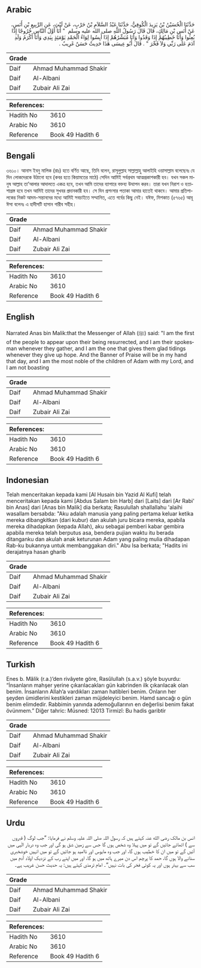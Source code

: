 ## Arabic


<div dir="rtl" lang="ar" style={{fontSize:'larger',backgroundColor:'#f8f9fa',padding:20}}>
حَدَّثَنَا الْحُسَيْنُ بْنُ يَزِيدَ الْكُوفِيُّ، حَدَّثَنَا عَبْدُ السَّلاَمِ بْنُ حَرْبٍ، عَنْ لَيْثٍ، عَنِ الرَّبِيعِ بْنِ أَنَسٍ، عَنْ أَنَسِ بْنِ مَالِكٍ، قَالَ قَالَ رَسُولُ اللَّهِ صلى الله عليه وسلم ‏ "‏ أَنَا أَوَّلُ النَّاسِ خُرُوجًا إِذَا بُعِثُوا وَأَنَا خَطِيبُهُمْ إِذَا وَفَدُوا وَأَنَا مُبَشِّرُهُمْ إِذَا أَيِسُوا لِوَاءُ الْحَمْدِ يَوْمَئِذٍ بِيَدِي وَأَنَا أَكْرَمُ وَلَدِ آدَمَ عَلَى رَبِّي وَلاَ فَخْرَ ‏"‏ ‏.‏ قَالَ أَبُو عِيسَى هَذَا حَدِيثٌ حَسَنٌ غَرِيبٌ ‏.‏
</div>
<div style={{backgroundColor:'#f8f9fa',padding:20, marginBottom: 10}}><table> <thead> <tr> <th>Grade</th> <th></th> </tr> </thead> <tbody> <tr><td>Daif</td><td>Ahmad Muhammad Shakir</td></tr><tr><td>Daif</td><td>Al-Albani</td></tr><tr><td>Daif</td><td>Zubair Ali Zai</td></tr></tbody></table><table> <thead> <tr> <th>References:</th> <th></th> </tr> </thead> <tbody><tr><td>Hadith No</td><td>3610</td></tr><tr><td>Arabic No</td><td>3610</td></tr><tr><td>Reference</td><td>Book 49 Hadith 6</td></tr></tbody></table></div>

## Bengali


<div dir="ltr" lang="bn" style={{fontSize:'larger',backgroundColor:'#f8f9fa',padding:20}}>
৩৬১০। আনাস ইবনু মালিক (রাঃ) হতে বর্ণিত আছে, তিনি বলেন, রাসূলুল্লাহ সাল্লাল্লাহু আলাইহি ওয়াসাল্লাম বলেছেনঃ যে দিন লোকদেরকে উঠানো হবে (কবর হতে কিয়ামতের মাঠে) সেদিন আমিই সর্বপ্রথম আত্মপ্রকাশকারী হব। যখন সকল মানুষ আল্লাহ তা’আলার আদালতে একত্র হবে, তখন আমি তাদের ব্যাপারে বক্তব্য উত্থাপন করব। তারা যখন নিরাশ ও হতাশাগ্রস্ত হবে তখন আমিই তাদের সুখবর প্রদানকারী হব। সে দিন প্রশংসার পতাকা আমার হাতেই থাকবে। আমার প্রতিপালকের নিকট আদম-সন্তানদের মধ্যে আমিই সবচাইতে সম্মানিত, এতে গর্বের কিছু নেই। যঈফ, মিশকাত (৫৭৬৫) আবূ ঈসা বলেনঃ এ হাদীসটি হাসান গারীব সহীহ।
</div>
<div style={{backgroundColor:'#f8f9fa',padding:20, marginBottom: 10}}><table> <thead> <tr> <th>Grade</th> <th></th> </tr> </thead> <tbody> <tr><td>Daif</td><td>Ahmad Muhammad Shakir</td></tr><tr><td>Daif</td><td>Al-Albani</td></tr><tr><td>Daif</td><td>Zubair Ali Zai</td></tr></tbody></table><table> <thead> <tr> <th>References:</th> <th></th> </tr> </thead> <tbody><tr><td>Hadith No</td><td>3610</td></tr><tr><td>Arabic No</td><td>3610</td></tr><tr><td>Reference</td><td>Book 49 Hadith 6</td></tr></tbody></table></div>

## English


<div dir="ltr" lang="en" style={{fontSize:'larger',backgroundColor:'#f8f9fa',padding:20}}>
Narrated Anas bin Malik:that the Messenger of Allah (ﷺ) said: "I am the first of the people to appear upon their being resurrected, and I am their spokesman whenever they gather, and I am the one that gives them glad tidings whenever they give up hope. And the Banner of Praise will be in my hand that day, and I am the most noble of the children of Adam with my Lord, and I am not boasting
</div>
<div style={{backgroundColor:'#f8f9fa',padding:20, marginBottom: 10}}><table> <thead> <tr> <th>Grade</th> <th></th> </tr> </thead> <tbody> <tr><td>Daif</td><td>Ahmad Muhammad Shakir</td></tr><tr><td>Daif</td><td>Al-Albani</td></tr><tr><td>Daif</td><td>Zubair Ali Zai</td></tr></tbody></table><table> <thead> <tr> <th>References:</th> <th></th> </tr> </thead> <tbody><tr><td>Hadith No</td><td>3610</td></tr><tr><td>Arabic No</td><td>3610</td></tr><tr><td>Reference</td><td>Book 49 Hadith 6</td></tr></tbody></table></div>

## Indonesian


<div dir="ltr" lang="id" style={{fontSize:'larger',backgroundColor:'#f8f9fa',padding:20}}>
Telah menceritakan kepada kami [Al Husain bin Yazid Al Kufi] telah menceritakan kepada kami [Abdus Salam bin Harb] dari [Laits] dari [Ar Rabi' bin Anas] dari [Anas bin Malik] dia berkata; Rasulullah shallallahu 'alaihi wasallam bersabda: "Aku adalah manusia yang paling pertama keluar ketika mereka dibangkitkan (dari kubur) dan akulah juru bicara mereka, apabila mereka dihadapkan (kepada Allah), aku sebagai pemberi kabar gembira apabila mereka telah berputus asa, bendera pujian waktu itu berada ditanganku dan akulah anak keturunan Adam yang paling mulia dihadapan Rab-ku bukannya untuk membanggakan diri." Abu Isa berkata; "Hadits ini derajatnya hasan gharib
</div>
<div style={{backgroundColor:'#f8f9fa',padding:20, marginBottom: 10}}><table> <thead> <tr> <th>Grade</th> <th></th> </tr> </thead> <tbody> <tr><td>Daif</td><td>Ahmad Muhammad Shakir</td></tr><tr><td>Daif</td><td>Al-Albani</td></tr><tr><td>Daif</td><td>Zubair Ali Zai</td></tr></tbody></table><table> <thead> <tr> <th>References:</th> <th></th> </tr> </thead> <tbody><tr><td>Hadith No</td><td>3610</td></tr><tr><td>Arabic No</td><td>3610</td></tr><tr><td>Reference</td><td>Book 49 Hadith 6</td></tr></tbody></table></div>

## Turkish


<div dir="ltr" lang="tr" style={{fontSize:'larger',backgroundColor:'#f8f9fa',padding:20}}>
Enes b. Mâlik (r.a.)’den rivâyete göre, Rasûlullah (s.a.v.) şöyle buyurdu: “İnsanların mahşer yerine çıkarılacakları gün kabrinden ilk çıkarılacak olan benim. İnsanların Allah’a vardıkları zaman hatibleri benim. Onların her şeyden ümidlerini kestikleri zaman müjdeleyici benim. Hamd sancağı o gün benim elimdedir. Rabbimin yanında ademoğullarının en değerlisi benim fakat övünmem.” Diğer tahric: Müsned: 12013 Tirmizî: Bu hadis garibtir
</div>
<div style={{backgroundColor:'#f8f9fa',padding:20, marginBottom: 10}}><table> <thead> <tr> <th>Grade</th> <th></th> </tr> </thead> <tbody> <tr><td>Daif</td><td>Ahmad Muhammad Shakir</td></tr><tr><td>Daif</td><td>Al-Albani</td></tr><tr><td>Daif</td><td>Zubair Ali Zai</td></tr></tbody></table><table> <thead> <tr> <th>References:</th> <th></th> </tr> </thead> <tbody><tr><td>Hadith No</td><td>3610</td></tr><tr><td>Arabic No</td><td>3610</td></tr><tr><td>Reference</td><td>Book 49 Hadith 6</td></tr></tbody></table></div>

## Urdu


<div dir="rtl" lang="ur" style={{fontSize:'larger',backgroundColor:'#f8f9fa',padding:20}}>
انس بن مالک رضی الله عنہ کہتے ہیں کہ رسول اللہ صلی اللہ علیہ وسلم نے فرمایا: ”جب لوگ ( قبروں سے ) اٹھائے جائیں گے تو میں پہلا وہ شخص ہوں گا جس سے زمین شق ہو گی اور جب وہ دربار الٰہی میں آئیں گے تو میں ان کا خطیب ہوں گا، اور جب وہ مایوس اور ناامید ہو جائیں گے تو میں انہیں خوشخبری سنانے والا ہوں گا، حمد کا پرچم اس دن میرے ہاتھ میں ہو گا، اور میں اپنے رب کے نزدیک اولاد آدم میں سب سے بہتر ہوں اور یہ کوئی فخر کی بات نہیں“۔ امام ترمذی کہتے ہیں: یہ حدیث حسن غریب ہے۔
</div>
<div style={{backgroundColor:'#f8f9fa',padding:20, marginBottom: 10}}><table> <thead> <tr> <th>Grade</th> <th></th> </tr> </thead> <tbody> <tr><td>Daif</td><td>Ahmad Muhammad Shakir</td></tr><tr><td>Daif</td><td>Al-Albani</td></tr><tr><td>Daif</td><td>Zubair Ali Zai</td></tr></tbody></table><table> <thead> <tr> <th>References:</th> <th></th> </tr> </thead> <tbody><tr><td>Hadith No</td><td>3610</td></tr><tr><td>Arabic No</td><td>3610</td></tr><tr><td>Reference</td><td>Book 49 Hadith 6</td></tr></tbody></table></div>